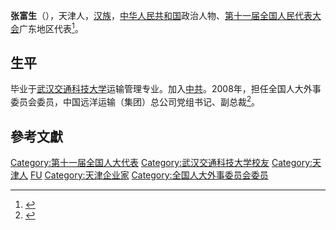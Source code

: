'''张富生'''（{{bd|1950年||}}），天津人，[[汉族|汉族]]，[[中华人民共和国|中华人民共和国]]政治人物、[[第十一届全国人民代表大会|第十一届全国人民代表大会]]广东地区代表<ref>{{cite web|author=新华网|title=第十一届全国人大代表|url=http://news.xinhuanet.com/ziliao/2008-03/03/content_7708230.htm?node=36628|publisher=新华网|accessdate=2014-01-07|archive-date=2014-01-10|archive-url=https://web.archive.org/web/20140110211415/http://news.xinhuanet.com/ziliao/2008-03/03/content_7708230.htm?node=36628|dead-url=no}}</ref>。

==生平==
毕业于[[武汉交通科技大学|武汉交通科技大学]]运输管理专业。加入[[中共|中共]]。2008年，担任全国人大外事委员会委员，中国远洋运输（集团）总公司党组书记、副总裁<ref>{{cite news|title=全国人大代表信息-张富生|url= http://210.82.31.1:8084/delegate/viewDelegate.action?dbid=111867|accessdate=2013-04-05|newspaper=全国人大网|archive-url=https://web.archive.org/web/20140522071109/http://www.npc.gov.cn/delegate/viewDelegate.action?dbid=111867|archive-date=2014-05-22|dead-url=yes}}</ref>。

==參考文獻==
{{reflist}}

{{DEFAULTSORT:Z}}
[[Category:第十一届全国人大代表|Category:第十一届全国人大代表]]
[[Category:武汉交通科技大学校友|Category:武汉交通科技大学校友]]
[[Category:天津人|Category:天津人]]
[[Category:张姓|FU]]
[[Category:天津企业家|Category:天津企业家]]
[[Category:全国人大外事委员会委员|Category:全国人大外事委员会委员]]
